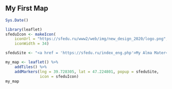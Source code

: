 ## My First Map

```{r}
Sys.Date()
```

```{r, echo=FALSE}
library(leaflet)
sfeduIcon <- makeIcon(
    iconUrl = "https://sfedu.ru/www2/web/img/new_design_2020/logo.png",
    iconWidth = 34)

sfeduSite <- "<a href = 'https://sfedu.ru/index_eng.php'>My Alma Mater</a>"

my_map <- leaflet() %>%
    addTiles() %>%
    addMarkers(lng = 39.728305, lat = 47.224801, popup = sfeduSite,
               icon = sfeduIcon)
my_map
```

